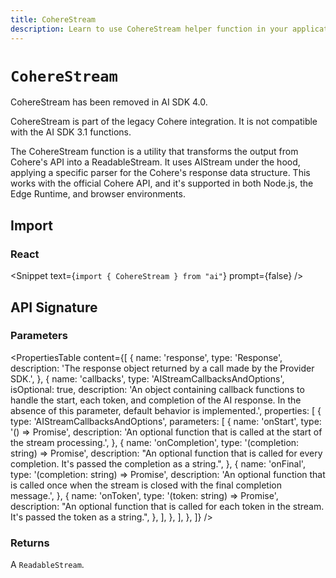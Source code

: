 ---
title: CohereStream
description: Learn to use CohereStream helper function in your application.
---

# `CohereStream`

<Note type="warning">CohereStream has been removed in AI SDK 4.0.</Note>

<Note type="warning">
  CohereStream is part of the legacy Cohere integration. It is not compatible
  with the AI SDK 3.1 functions.
</Note>

The CohereStream function is a utility that transforms the output from Cohere's API into a ReadableStream. It uses AIStream under the hood, applying a specific parser for the Cohere's response data structure. This works with the official Cohere API, and it's supported in both Node.js, the Edge Runtime, and browser environments.

## Import

### React

<Snippet text={`import { CohereStream } from "ai"`} prompt={false} />

## API Signature

### Parameters

<PropertiesTable
  content={[
    {
      name: 'response',
      type: 'Response',
      description:
        'The response object returned by a call made by the Provider SDK.',
    },
    {
      name: 'callbacks',
      type: 'AIStreamCallbacksAndOptions',
      isOptional: true,
      description:
        'An object containing callback functions to handle the start, each token, and completion of the AI response. In the absence of this parameter, default behavior is implemented.',
      properties: [
        {
          type: 'AIStreamCallbacksAndOptions',
          parameters: [
            {
              name: 'onStart',
              type: '() => Promise<void>',
              description:
                'An optional function that is called at the start of the stream processing.',
            },
            {
              name: 'onCompletion',
              type: '(completion: string) => Promise<void>',
              description:
                "An optional function that is called for every completion. It's passed the completion as a string.",
            },
            {
              name: 'onFinal',
              type: '(completion: string) => Promise<void>',
              description:
                'An optional function that is called once when the stream is closed with the final completion message.',
            },
            {
              name: 'onToken',
              type: '(token: string) => Promise<void>',
              description:
                "An optional function that is called for each token in the stream. It's passed the token as a string.",
            },
          ],
        },
      ],
    },
  ]}
/>

### Returns

A `ReadableStream`.
